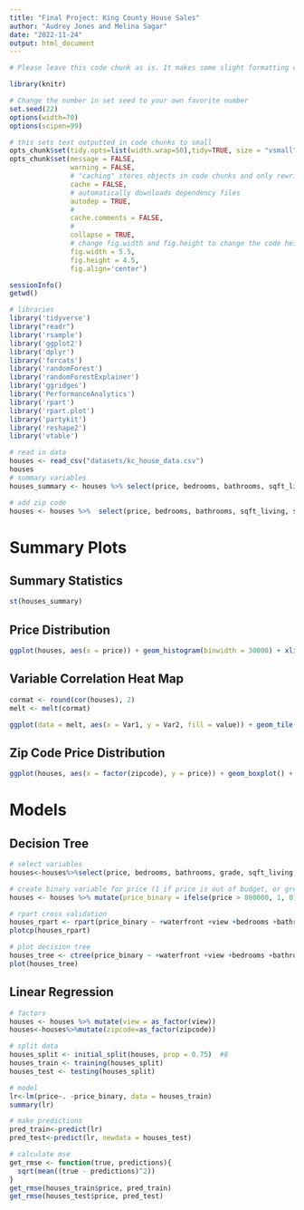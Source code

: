 ```yaml
---
title: "Final Project: King County House Sales"
author: "Audrey Jones and Melina Sagar"
date: "2022-11-24"
output: html_document
---
```


```r
# Please leave this code chunk as is. It makes some slight formatting changes to alter the output to be more aesthetically pleasing. 

library(knitr)

# Change the number in set seed to your own favorite number
set.seed(22)
options(width=70)
options(scipen=99)

# this sets text outputted in code chunks to small
opts_chunk$set(tidy.opts=list(width.wrap=50),tidy=TRUE, size = "vsmall")  
opts_chunk$set(message = FALSE,                                          
               warning = FALSE,
               # "caching" stores objects in code chunks and only rewrites if you change things
               cache = FALSE,                               
               # automatically downloads dependency files
               autodep = TRUE,
               # 
               cache.comments = FALSE,
               # 
               collapse = TRUE,
               # change fig.width and fig.height to change the code height and width by default
               fig.width = 5.5,  
               fig.height = 4.5,
               fig.align='center')
```

```r
sessionInfo()
getwd()
```

```r
# libraries
library('tidyverse')
library("readr")
library('rsample')
library('ggplot2')
library('dplyr')
library('forcats')
library('randomForest')
library('randomForestExplainer')
library('ggridges')
library('PerformanceAnalytics')
library('rpart')       
library('rpart.plot')  
library('partykit')
library('reshape2')
library('vtable')
```

```r
# read in data
houses <- read_csv("datasets/kc_house_data.csv")
houses
# summary variables
houses_summary <- houses %>% select(price, bedrooms, bathrooms, sqft_living, floors, waterfront, view, condition, grade, zipcode) %>% mutate(view = as_factor(view), zipcode = as_factor(zipcode))

# add zip code
houses <- houses %>%  select(price, bedrooms, bathrooms, sqft_living, sqft_lot, floors, waterfront, view, condition, grade, yr_built, yr_renovated, zipcode)
```
# Summary Plots

## Summary Statistics

```r
st(houses_summary)
```

## Price Distribution

```r
ggplot(houses, aes(x = price)) + geom_histogram(binwidth = 30000) + xlim(0,2500000) + theme_minimal() + labs(title = "Distribution of House Sale Prices in King County in 2014 & 2015")
```

## Variable Correlation Heat Map

```r
cormat <- round(cor(houses), 2)
melt <- melt(cormat)

ggplot(data = melt, aes(x = Var1, y = Var2, fill = value)) + geom_tile(color = "black") + geom_text(aes(Var2, Var1, label = value), color = "black", size = 3) + scale_fill_gradient(low = "white", high = "red") + labs(x = "", y = "", title = "Correlation Between House Characteristics") + theme(axis.text.x = element_text(angle = 45, hjust = 1))
```

## Zip Code Price Distribution

```r
ggplot(houses, aes(x = factor(zipcode), y = price)) + geom_boxplot() + theme_minimal() + labs(title = "Price Distribution Per Zipcode") + theme(axis.text.x = element_text(angle = 90, hjust = 1))
```

# Models

## Decision Tree

```r
# select variables
houses<-houses%>%select(price, bedrooms, bathrooms, grade, sqft_living, floors, waterfront, view, zipcode)

# create binary variable for price (1 if price is out of budget, or greater than $800,000)
houses <- houses %>% mutate(price_binary = ifelse(price > 800000, 1, 0), waterfront = ifelse(waterfront == 1, 1, 0)) %>% mutate(price_binary = as_factor(price_binary), waterfront = as_factor(waterfront))

# rpart cross validation
houses_rpart <- rpart(price_binary ~ +waterfront +view +bedrooms +bathrooms +floors, data = houses, method = "class", control = list(cp = 0, minsplit = 200, maxdepth = 4))
plotcp(houses_rpart)
```

```r
# plot decision tree
houses_tree <- ctree(price_binary ~ +waterfront +view +bedrooms +bathrooms +floors, data = houses, control = partykit::ctree_control(alpha = 0.01, minsplit = 200, maxdepth = 4, minbucket = 300))
plot(houses_tree)
```

## Linear Regression

```r
# factors
houses <- houses %>% mutate(view = as_factor(view))
houses<-houses%>%mutate(zipcode=as_factor(zipcode))

# split data
houses_split <- initial_split(houses, prop = 0.75)  #8 
houses_train <- training(houses_split)
houses_test <- testing(houses_split)

# model
lr<-lm(price~. -price_binary, data = houses_train)
summary(lr)

# make predictions
pred_train<-predict(lr)
pred_test<-predict(lr, newdata = houses_test)

# calculate mse
get_rmse <- function(true, predictions){
  sqrt(mean((true - predictions)^2))
}
get_rmse(houses_train$price, pred_train)
get_rmse(houses_test$price, pred_test)
```

